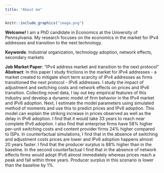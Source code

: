 ```yaml
---
title: "About me"
---
```

```r
knitr::include_graphics("image.png")
```


**Welcome!**
I am a PhD candidate in Economics at the University of Pennsylvania. 
My research focuses on the economics in the market for IPv4 addresses and transition to the next technology.  

**Keywords**:
Industrial organization, technology adoption, network effects, secondary markets 


**Job Market Paper**: 
"IPv4 address market and transition to the next protocol"
**Abstract**: In this paper I study frictions in the market for IPv4 addresses - a market created to mitigate short term scarcity of IPv4 addresses as firms transitioned the next protocol - IPv6 addresses. I study the impact of adjustment and switching costs and network effects on prices and IPv6 transition. Collecting novel data, I lay out key empirical features of this industry and develop a dynamic model of firm behavior in the IPv4 market and IPv6 adoption. Next, I estimate the model parameters using simulated method of moments and use this to predict prices and IPv6 adoption. This model can explain the striking increase in prices observed as well as the delay in IPv6 adoption. I find that it would take 33 years to reach near complete IPv6 adoption. I also find that enterprise firms have 58\% higher per-unit switching costs and content provider firms 24\% higher compared to ISPs. In counterfactual simulations, I find that in the absence of switching and adjustment costs prices are lower and IPv6 adoption happens almost 20 years faster. I find that the producer surplus is 88\% higher than in the baseline. In the second counterfactual I find that in the absence of network effects firms would adopt IPv6 almost immediately whereas prices reach a peak and fall within three years. Producer surplus in this scenario is lower than the baseline by 1%.  